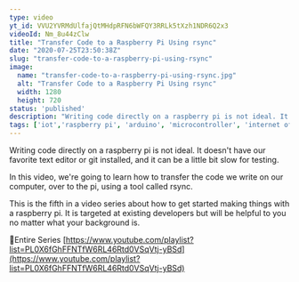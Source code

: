 ```yaml
---
type: video
yt_id: VVU2YVRMdUlfajQtMHdpRFN6bWFQY3RRLk5tXzh1NDR6Q2x3
videoId: Nm_8u44zClw
title: "Transfer Code to a Raspberry Pi Using rsync"
date: "2020-07-25T23:50:38Z"
slug: "transfer-code-to-a-raspberry-pi-using-rsync"
image: 
  name: "transfer-code-to-a-raspberry-pi-using-rsync.jpg"
  alt: "Transfer Code to a Raspberry Pi Using rsync"
  width: 1280
  height: 720
status: 'published'
description: "Writing code directly on a raspberry pi is not ideal. It doesn't have our favorite text editor or git installed, and it can be a little bit slow for testing. "
tags: ['iot','raspberry pi', 'arduino', 'microcontroller', 'internet of things']
---
```


Writing code directly on a raspberry pi is not ideal. It doesn't have our favorite text editor or git installed, and it can be a little bit slow for testing. 

In this video, we're going to learn how to transfer the code we write on our computer, over to the pi, using a tool called rsync.

This is the fifth in a video series about how to get started making things with a raspberry pi. It is targeted at existing developers but will be helpful to you no matter what your background is.

🔗Entire Series
[https://www.youtube.com/playlist?list=PL0X6fGhFFNTfW6RL46Rtd0VSqVtj-yBSd](https://www.youtube.com/playlist?list=PL0X6fGhFFNTfW6RL46Rtd0VSqVtj-yBSd)


